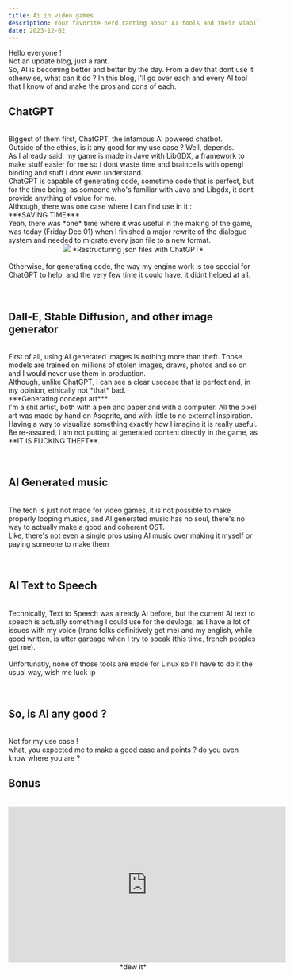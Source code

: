 ```yaml
---
title: Ai in video games
description: Your favorite nerd ranting about AI tools and their viability for gamedev
date: 2023-12-02
---
```


Hello everyone ! 
<br/>
Not an update blog, just a rant.
<br/>
So, AI is becoming better and better by the day. From a dev that dont use it otherwise, what can it do ? In this blog, I'll go over each and every AI tool that I know of and make the pros and cons of each.
<br/>
<article class="paragraph">
    <h1 class="text-4xl">ChatGPT</h1>
    <br/>
    Biggest of them first, ChatGPT, the infamous AI powered chatbot.
    <br/>
    Outside of the ethics, is it any good for my use case ? Well, depends.
    <br/>
    As I already said, my game is made in Jave with LibGDX, a framework to make stuff easier for me so i dont waste time and braincells with opengl binding and stuff i dont even understand.
    <br/>
    ChatGPT is capable of generating code, sometime code that is perfect, but for the time being, as someone who's familiar with Java and Libgdx, it dont provide anything of value for me.
    <br/>
    Although, there was one case where I can find use in it : 
    <br/>
    ***SAVING TIME***
    <br/>
    Yeah, there was *one* time where it was useful in the making of the game, was today (Friday Dec 01) when I finished a major rewrite of the dialogue system and needed to migrate every json file to a new format.
    <center>
        <img src="https://pics.self-hosted.lol/i/img/9f50X5dg.png"/>
        *Restructuring json files with ChatGPT*
    </center>
    <br/>
    Otherwise, for generating code, the way my engine work is too special for ChatGPT to help, and the very few time it could have, it didnt helped at all.
</article>

<br/>
<br/>

<article class="paragraph">
    <h1 class="text-4xl">Dall-E, Stable Diffusion, and other image generator</h1>
    <br/>
    First of all, using AI generated images is nothing more than theft. Those models are trained on millions of stolen images, draws, photos and so on and I would never use them in production.
    <br/>
    Although, unlike ChatGPT, I can see a clear usecase that is perfect and, in my opinion, ethically not *that* bad.
    <br/>
    ***Generating concept art***
    <br/>
    I'm a shit artist, both with a pen and paper and with a computer. All the pixel art was made by hand on Aseprite, and with little to no external inspiration. Having a way to visualize something exactly how I imagine it is really useful. Be re-assured, I am not putting ai generated content directly in the game, as **IT IS FUCKING THEFT**.
</article>

<br/>
<br/>

<article class="paragraph">
    <h1 class="text-4xl">AI Generated music</h1>
    <br/>
    The tech is just not made for video games, it is not possible to make properly looping musics, and AI generated music has no soul, there's no way to actually make a good and coherent OST.<br/>
    Like, there's not even a single pros using AI music over making it myself or paying someone to make them
</article>

<br/>
<br/>

<article class="paragraph">
    <h1 class="text-4xl">AI Text to Speech</h1>
    <br/>
    Technically, Text to Speech was already AI before, but the current AI text to speech is actually something I could use for the devlogs, as I have a lot of issues with my voice (trans folks definitively get me) and my english, while good written, is utter garbage when I try to speak (this time, french peoples get me).<br/><br/>
    Unfortunatly, none of those tools are made for Linux so I'll have to do it the usual way, wish me luck :p
</article>

<br/>
<br/>

<article class="paragraph">
    <h1 class="text-4xl">So, is AI any good ?</h1>
    <br/>
    Not for my use case !<br/>
    what, you expected me to make a good case and points ? do you even know where you are ?
</article>

<article class="paragraph">
    <h1 class="text-4xl">Bonus</h1>
    <br/>
    <center>
    <iframe width="560" height="315" src="https://www.youtube-nocookie.com/embed/hldFvJH1d8o?si=MznXvaCRnUR8_hdH" title="YouTube video player" frameborder="0" allow="accelerometer; autoplay; clipboard-write; encrypted-media; gyroscope; picture-in-picture; web-share" allowfullscreen></iframe>
    *dew it*
    </center>
</article>